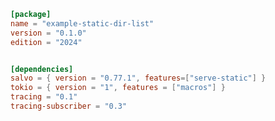 ```toml  title="static-dir-list/Cargo.toml"
[package]
name = "example-static-dir-list"
version = "0.1.0"
edition = "2024"


[dependencies]
salvo = { version = "0.77.1", features=["serve-static"] }
tokio = { version = "1", features = ["macros"] }
tracing = "0.1"
tracing-subscriber = "0.3"

```